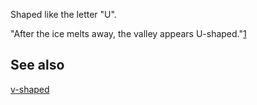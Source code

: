 {{en-adj}}

Shaped like the letter "U".  

"After the ice melts away, the valley appears U-shaped."[http://www.nps.gov/archive/olym/uv.htm]

==See also==

[[v-shaped]]